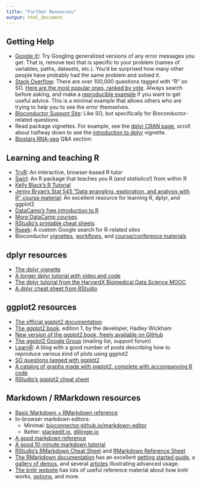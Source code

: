 ```yaml
---
title: "Further Resources"
output: html_document
---
```


## Getting Help

- [Google it!](http://lmgtfy.com/?q=R+Error+in+library+there+is+no+package+called): Try Googling generalized versions of any error messages you get. That is, remove text that is specific to your problem (names of variables, paths, datasets, etc.). You'd be surprised how many other people have probably had the same problem and solved it.
- [Stack Overflow](http://stackoverflow.com/questions/tagged/r): There are over 100,000 questions tagged with "R" on SO. [Here are the most popular ones, ranked by vote](https://stackoverflow.com/questions/tagged/r?sort=votes). Always search before asking, and make a [reproducible example](http://stackoverflow.com/questions/5963269/how-to-make-a-great-r-reproducible-example/5963610#5963610) if you want to get useful advice. This is a minimal example that allows others who are trying to help you to see the error themselves.
- [Bioconductor Support Site](https://support.bioconductor.org/): Like SO, but specifically for Bioconductor-related questions.
- Read package vignettes. For example, see the [dplyr CRAN page](https://cran.r-project.org/web/packages/dplyr/index.html), scroll about halfway down to see the [introduction to dplyr](https://cran.r-project.org/web/packages/dplyr/vignettes/introduction.html) vignette.
- [Biostars RNA-seq](https://www.biostars.org/) Q&A section.

## Learning and teaching R

- [TryR](http://tryr.codeschool.com/): An interactive, browser-based R tutor
- [Swirl](http://swirlstats.com/): An R package that teaches you R (_and statistics!_) from within R
- [Kelly Black's R Tutorial](https://www.cyclismo.org/tutorial/R/index.html)
- [Jenny Bryan's Stat 545 "Data wrangling, exploration, and analysis with R" course material](https://stat545-ubc.github.io/): An excellent resource for learning R, dplyr, and ggplot2
- [DataCamp's free introduction to R](https://www.datacamp.com/courses/free-introduction-to-r)
- [More DataCamp courses](https://www.datacamp.com/courses).
- [RStudio's printable cheat sheets](https://www.rstudio.com/resources/cheatsheets/)
- [Rseek](http://rseek.org/): A custom Google search for R-related sites
- Bioconductor [vignettes](https://www.bioconductor.org/help/package-vignettes/), [workflows](https://www.bioconductor.org/help/workflows/), and [course/conference materials](https://www.bioconductor.org/help/course-materials/)

## dplyr resources

- [The dplyr vignette](https://cran.rstudio.com/web/packages/dplyr/vignettes/introduction.html)
- [A longer dplyr tutorial with video and code](http://www.dataschool.io/dplyr-tutorial-for-faster-data-manipulation-in-r/)
- [The dplyr tutorial from the HarvardX Biomedical Data Science MOOC](http://genomicsclass.github.io/book/pages/dplyr_tutorial.html)
- [A dplyr cheat sheet from RStudio](https://www.rstudio.com/wp-content/uploads/2015/02/data-wrangling-cheatsheet.pdf)

## ggplot2 resources

- [The official ggplot2 documentation](http://docs.ggplot2.org/)
- [The ggplot2 book](http://amzn.to/1akjqsR), edition 1, by the developer, Hadley Wickham
- [New version of the ggplot2 book, freely available on GitHub](https://github.com/hadley/ggplot2-book)
- [The ggplot2 Google Group](https://groups.google.com/d/forum/ggplot2) (mailing list, support forum)
- [LearnR](http://learnr.wordpress.com/): A blog with a good number of posts describing how to reproduce various kind of plots using ggplot2
- [SO questions tagged with ggplot2](http://stackoverflow.com/questions/tagged/ggplot2)
- [A catalog of graphs made with ggplot2, complete with accompanying R code](http://shinyapps.stat.ubc.ca/r-graph-catalog/)
- [RStudio's ggplot2 cheat sheet](https://www.rstudio.com/wp-content/uploads/2015/05/ggplot2-cheatsheet.pdf)

## Markdown / RMarkdown resources

- [Basic Markdown + RMarkdown reference](http://bioconnector.github.io/markdown)
- In-browser markdown editors: 
    - Minimal: [bioconnector.github.io/markdown-editor](http://bioconnector.github.io/markdown-editor)
    - Better: [stackedit.io](http://stackedit.io), [dillinger.io](http://dillinger.io)
- [A good markdown reference](http://commonmark.org/help/)
- [A good 10-minute markdown tutorial](http://commonmark.org/help/tutorial/)
- [RStudio's RMarkdown Cheat Sheet](https://github.com/rstudio/cheatsheets/raw/master/rmarkdown-2.0.pdf) and [RMarkdown Reference Sheet](https://www.rstudio.com/wp-content/uploads/2015/03/rmarkdown-reference.pdf)
- [The RMarkdown documentation](<http://rmarkdown.rstudio.com/>) has an excellent [getting started guide](http://rmarkdown.rstudio.com/lesson-1.html), a [gallery of demos](http://rmarkdown.rstudio.com/gallery.html), and several [articles](http://rmarkdown.rstudio.com/articles.html) illustrating advanced usage.
- [The knitr website](<http://yihui.name/knitr/>) has lots of useful reference material about how knitr works, [options](http://yihui.name/knitr/options/), and more.
